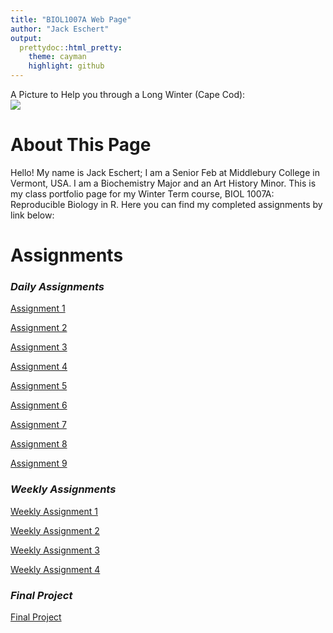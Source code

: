 ```yaml
---
title: "BIOL1007A Web Page"
author: "Jack Eschert"
output: 
  prettydoc::html_pretty:
    theme: cayman
    highlight: github
---
```

A Picture to Help you through a Long Winter (Cape Cod):   
![](images/cape.jpeg) 

# **About This Page**

Hello! My name is Jack Eschert; I am a Senior Feb at Middlebury College in Vermont, USA. I am a Biochemistry Major and an Art History Minor. This is my class portfolio page for my Winter Term course, BIOL 1007A: Reproducible Biology in R. Here you can find my completed assignments by link below:


# **Assignments** 

### *Daily Assignments*

[Assignment 1](Assignment-1.html)  

[Assignment 2](Assignment-2.html)  

[Assignment 3](Assignment-3.html)

[Assignment 4](Assignment-4.html)

[Assignment 5](Assignment-5.html)

[Assignment 6](Assignment-6.html)

[Assignment 7](Assignment-7.html)

[Assignment 8](Assignment-8-v2.html)

[Assignment 9](Assignment-9.html)

### *Weekly Assignments*

[Weekly Assignment 1](Weekly-Assignment-1.html)

[Weekly Assignment 2](Weekly-Assignment-2.html)

[Weekly Assignment 3](Weekly-Assignment-3.html)

[Weekly Assignment 4](Weekly-Assignment-4.html)

### *Final Project*

[Final Project](Final-Project.html)